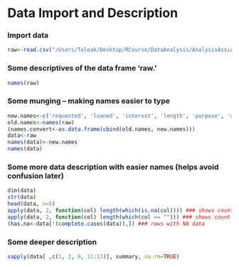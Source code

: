 Data Import and Description 
=============================

### Import data 
```r
raw<-read.csv("/Users/Teleak/Desktop/RCourse/DataAnalysis/AnalysisAssignment1/Rproject/WorkingData/loansData.csv")
```
### Some descriptives of the data frame 'raw.'
```r
names(raw)
```
### Some munging -- making names easier to type
```r
new.names<-c('requested', 'loaned', 'interest', 'length', 'purpose', 'debts', 'state', 'home', 'income', 'fico', 'o.credit', 'r.credit', 'inquiries', 'employed')
old.names<-names(raw)
(names.convert<-as.data.frame(cbind(old.names, new.names)))
data<-raw
names(data)<-new.names
names(data)
```
### Some more data description with easier names (helps avoid confusion later)
```r
dim(data)
str(data)
head(data, n=5)
apply(data, 2, function(col) length(which(is.na(col)))) ### shows count of NA values by column
apply(data, 2, function(col) length(which(col == ""))) ### shows count of blank values by column
(has.na<-data[!(complete.cases(data)),]) ### rows with NA data 
```

### Some deeper description 
```r
sapply(data[ ,c(1, 2, 9, 11:13)], summary, na.rm=TRUE)
```
